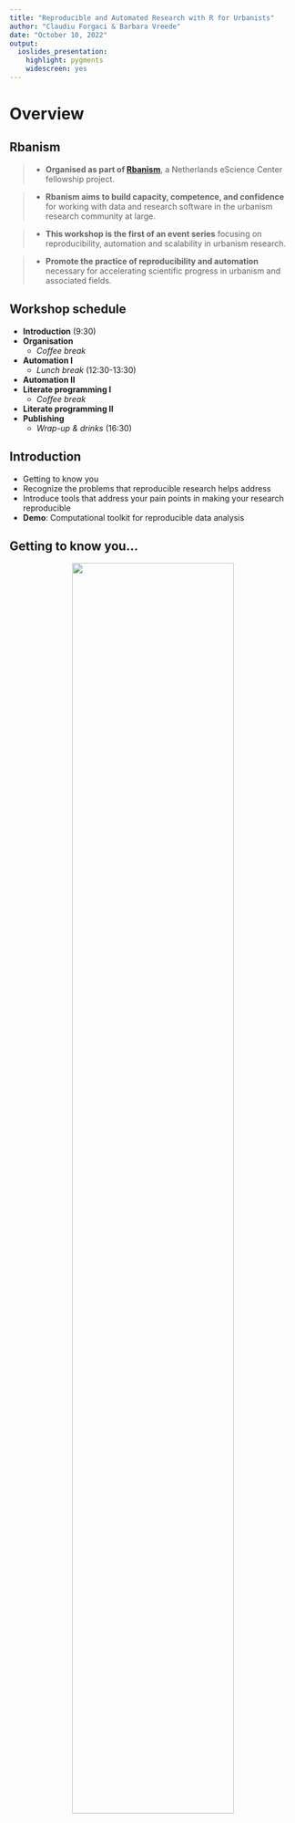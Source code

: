 ```yaml
---
title: "Reproducible and Automated Research with R for Urbanists"
author: "Claudiu Forgaci & Barbara Vreede"
date: "October 10, 2022"
output:
  ioslides_presentation:
    highlight: pygments
    widescreen: yes
---
```


# Overview

## Rbanism

> - **Organised as part of [Rbanism](https://www.esciencecenter.nl/claudiu-forgaci/)**, a Netherlands eScience Center fellowship project.

> - **Rbanism aims to build capacity, competence, and confidence** for working with data and research software in the urbanism research community at large.

> - **This workshop is the first of an event series** focusing on reproducibility, automation and scalability in urbanism research.

> - **Promote the practice of reproducibility and automation** necessary for accelerating scientific progress in urbanism and associated fields.


## Workshop schedule

-   **Introduction** (9:30)
-   **Organisation**
    -   *Coffee break*
-   **Automation I**
    -   *Lunch break* (12:30-13:30)
-   **Automation II**
-   **Literate programming I**
    -   *Coffee break*
-   **Literate programming II**
-   **Publishing**
    -   *Wrap-up & drinks* (16:30)


## Introduction

-   Getting to know you
-   Recognize the problems that reproducible research helps address
-   Introduce tools that address your pain points in making your research reproducible
-   **Demo**: Computational toolkit for reproducible data analysis


## Getting to know you...

<center>
![](../img/repro-r-workshop-participants_Page_1.png){width=75%}
</center>


## ...with respect to reproducibility

<center>
![](../img/repro-r-workshop-participants_Page_3.png){width=75%}
</center>


## ...with respect to reproducibility

<center>
![](../img/repro-r-workshop-participants_Page_5.png){width=75%}
</center>


## ...with respect to reproducibility

<center>
![](../img/repro-r-workshop-participants_Page_7.png){width=75%}
</center>


# Why should we care about reproducibility?

## Motivating reproducibility

“Computational notebooks [...] open up the world of analytics to [...] disciplines that encompass diverse methodologies and skillsets [such as] urban planning [...] Some urban planners focus on policymaking [...] Others employ qualitative methods to work in and with vulnerable communities. Others develop simulation models to forecast urbanization patterns and infrastructure needs. Others intermingle these, and many more, different approaches to understanding and shaping the city. Yet **all urban planners benefit [or should!] from basic quantitative literacy and an ability to reason critically with data**. This scholarly and professional imperative aligns with **the growing importance of computational thinking in the urban context** and parallel trends in geocomputation [...], geographic data science [...], and the open-source/open-science movements [...].” ([Boeing, 2019, p. 40](https://doi.org/10.18335/region.v6i3.278))


## Motivating reproducibility

“**toolkits relying on point-and-click interfaces are inefficient in the era of big data.** 
Due to the limited scope for automation of tasks, not only is workflow efficiency 
reduced but also the reproducibility of the underlying research is compromised, 
because this largely depends on the (often undocumented) sequence of decisions 
manually operating the software. [...] We then argue that **the field [of urban morphology] 
needs a shift from dominant traditional geographic information system (GIS) environments 
based on a graphical user interface (GUI; e.g., QGIS or ArcMap) towards reproducible
open code-based workflows.**” ([Fleischmann et al., 2022, p. 3](https://onlinelibrary.wiley.com/doi/10.1111/gean.12302))


## Motivating reproducibility

> - Even qualitative work like literature reviews can be done in a systematic, reproducible and automated way (e.g., see 
[Krishnan et al., 2021](https://link.springer.com/chapter/10.1007/978-3-030-76059-5_24))
> - A reproducible workflow allows for close scrutiny and interaction with the data and results of a publication, potentially
leading to new insights as well (e.g., see [Cottineau, 2022](https://link.springer.com/article/10.1007/s11192-021-04256-8))
> - Reproducibility can contribute to increasing the scientific legitimacy of design-focused urbanism research 
often regarded as pseudoscientific (see [Marshall, 2012](https://link.springer.com/article/10.1057/udi.2012.22))


## However, these are potentials yet to meet

> - Everyone (urbanists and non-urbanists) struggles with reproducibility and it is a hindrance to moving science forward
> - Even with a fairly simple analysis challenges are usually faced in four main areas: organization, automation, documentation, and dissemination


## Four facets of reproducibility

1.  **Organization:** tools to organize your projects so that you don't have a single folder with hundreds of files

2.  **Automation:** the power of scripting to create automated data analyses

3.  **Documentation:** difference between binary files (e.g. docx) and text files and why text files are preferred for documentation

4.  **Dissemination:** publishing is not the end of your analysis, rather it is a way station towards your future research and the future research of others


# Reproduciblility toolkit

## R + RStudio

<div class="columns-2">
![](../img/Rlogo-1.png)
<br><br><br><br>
![](../img/RStudio-Logo-Flat.png)
</div>


## Why R?

<div class="columns-2">

<div>
<br>

- Made for data analysis
- Free!
- Open source
- Widely used across disciplines
- Runs on Windows, OS X, or Linux
</div>

<div>
![](../img/RSplashScreen.png)
</div>

</div>


## Once in R

<div class="columns-2">

<div>
<br>
You could just type into the console...

- ... but that doesn't help much with documentation

- ... but that doesn't help much with automation
</div>

<div>
![](../img/RSplashScreen.png){width=100%}
</div>

</div>
## A better solution

<div class="columns-2">
With RStudio you can combine your programming and your documentation

- RStudio gives you a single environment to combine your documentation and your
analysis
- It runs on top of R
- Gives you a bunch of really cool features some of which we'll explore throughout the
workshop

<div>
![](https://upload.wikimedia.org/wikipedia/commons/e/ed/RStudio_IDE_screenshot.png){width=100%}
</div>


## Anatomy of RStudio

<div class="columns-2">
- Upper left: Editor
- Lower left: Console
    - Text on top at launch: version of R that you’re running
    - Below that is the prompt
- Upper right: Workspace and command history
- Lower right: Plots, access to files, help, packages, data viewer

<div>
![](https://upload.wikimedia.org/wikipedia/commons/e/ed/RStudio_IDE_screenshot.png){width=100%}
</div>

</div>


## R Packages

- Packages are the fundamental units of reproducible R code. They include reusable R
functions, the documentation that describes how to use them, and (often) sample data.
(From: http://r-pkgs.had.co.nz)

- We will use the `ggplot2` package for plots and `dplyr` for data wrangling in this
session.

- If you have not yet done so, install these packages by running the following
in the Console:
```r
install.packages("ggplot2")
install.packages("dplyr")
```

- This is just one way of installing a package, there is also a GUI approach in
the Packages pane


# Demo

## Goals of the demo

- Demonstrate "good practice" for organizing data files and analysis
documents (R Markdown)
- How to read data from a file
- How to manipulate the data, and document it in a reproducible way
- How easy it would be to revert any changes if need be
- How to subset data
- How to make simple plots

**NOT** about understanding all the R commands, but **rather** getting the big
picture of how using R in this way facilitates reproducible analyses


## Preparation

1. Download the archive you received by email with the files we will use in the workshop. 

2. Follow the instructions in the email to unzip the archive into a folder that you will use as your project folder. 

3. Put a green sticky note on the front of your laptop if you are ready or a purple one if you need help and a helper will approach you.


## R Markdown demo

- Go to your project folder and double click on `documents/intro-demo.Rmd` and it should open in RStudio

- Click on *Knit HTML* to compile the document

- Read the output and discuss why this way of documenting research is reproducible


## Take aways

- The analysis is self-documenting
- It's easy to extend or refine analyses by copying and modifying code blocks
- The results of the analysis can be disseminated by sending R Markdown and
providing data sources, or just simply providing the generated HTML if just
a summary of the analysis is needed


# Reproducibility checklist

## Reproducibility checklist

Checklist available in `documents/checklist.md`

- Serves as a tool to help you think about the reproducibility of your data
analysis.
- Many of the questions can be thought of as having a yes/no answer.
- A better approach would be to see the questions as being open ended with
the real question being, "What can I do to improve the status of my project
on this bullet point?"
- With that in mind, you'll never get 100% of the bullets right for your project,
but you'll always be improving.
